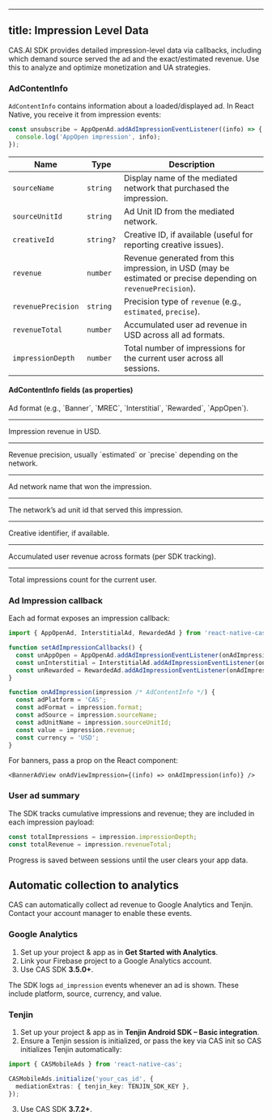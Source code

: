 
---
title: Impression Level Data
---
CAS.AI SDK provides detailed impression-level data via callbacks, including which demand source served the ad and the exact/estimated revenue. Use this to analyze and optimize monetization and UA strategies.

### AdContentInfo
`AdContentInfo` contains information about a loaded/displayed ad. In React Native, you receive it from impression events:

```ts
const unsubscribe = AppOpenAd.addAdImpressionEventListener((info) => {
  console.log('AppOpen impression', info);
});
```

| Name               | Type      | Description                                                                                                   |
| ------------------ | --------- | ------------------------------------------------------------------------------------------------------------- |
| `sourceName`       | `string`  | Display name of the mediated network that purchased the impression.                                           |
| `sourceUnitId`     | `string`  | Ad Unit ID from the mediated network.                                                                         |
| `creativeId`       | `string?` | Creative ID, if available (useful for reporting creative issues).                                             |
| `revenue`          | `number`  | Revenue generated from this impression, in USD (may be estimated or precise depending on `revenuePrecision`). |
| `revenuePrecision` | `string`  | Precision type of `revenue` (e.g., `estimated`, `precise`).                                                   |
| `revenueTotal`     | `number`  | Accumulated user ad revenue in USD across all ad formats.                                                     |
| `impressionDepth`  | `number`  | Total number of impressions for the current user across all sessions.                                         |

#### AdContentInfo fields (as properties)
<Property name="format" type="string" required>
  Ad format (e.g., `Banner`, `MREC`, `Interstitial`, `Rewarded`, `AppOpen`).
</Property>

---

<Property name="revenue" type="number" required>
  Impression revenue in USD.
</Property>

---

<Property name="revenuePrecision" type="string" required>
  Revenue precision, usually `estimated` or `precise` depending on the network.
</Property>

---

<Property name="sourceName" type="string" required>
  Ad network name that won the impression.
</Property>

---

<Property name="sourceUnitId" type="string" required>
  The network’s ad unit id that served this impression.
</Property>

---

<Property name="creativeId" type="string" optional>
  Creative identifier, if available.
</Property>

---

<Property name="revenueTotal" type="number" required>
  Accumulated user revenue across formats (per SDK tracking).
</Property>

---

<Property name="impressionDepth" type="number" required>
  Total impressions count for the current user.
</Property>

### Ad Impression callback
Each ad format exposes an impression callback:

```ts
import { AppOpenAd, InterstitialAd, RewardedAd } from 'react-native-cas';

function setAdImpressionCallbacks() {
  const unAppOpen = AppOpenAd.addAdImpressionEventListener(onAdImpression);
  const unInterstitial = InterstitialAd.addAdImpressionEventListener(onAdImpression);
  const unRewarded = RewardedAd.addAdImpressionEventListener(onAdImpression);
}

function onAdImpression(impression /* AdContentInfo */) {
  const adPlatform = 'CAS';
  const adFormat = impression.format;
  const adSource = impression.sourceName;
  const adUnitName = impression.sourceUnitId;
  const value = impression.revenue;
  const currency = 'USD';
}
```

For banners, pass a prop on the React component:

```tsx
<BannerAdView onAdViewImpression={(info) => onAdImpression(info)} />
```

### User ad summary
The SDK tracks cumulative impressions and revenue; they are included in each impression payload:

```ts
const totalImpressions = impression.impressionDepth;
const totalRevenue = impression.revenueTotal;
```

<Info>
Progress is saved between sessions until the user clears your app data.
</Info>

## Automatic collection to analytics
CAS can automatically collect ad revenue to Google Analytics and Tenjin. Contact your account manager to enable these events.

### Google Analytics
1. Set up your project & app as in **Get Started with Analytics**.
2. Link your Firebase project to a Google Analytics account.
3. Use CAS SDK **3.5.0+**.

The SDK logs `ad_impression` events whenever an ad is shown. These include platform, source, currency, and value.

### Tenjin
1. Set up your project & app as in **Tenjin Android SDK – Basic integration**.
2. Ensure a Tenjin session is initialized, or pass the key via CAS init so CAS initializes Tenjin automatically:
```ts
import { CASMobileAds } from 'react-native-cas';

CASMobileAds.initialize('your_cas_id', {
  mediationExtras: { tenjin_key: TENJIN_SDK_KEY },
});
```
3. Use CAS SDK **3.7.2+**.
